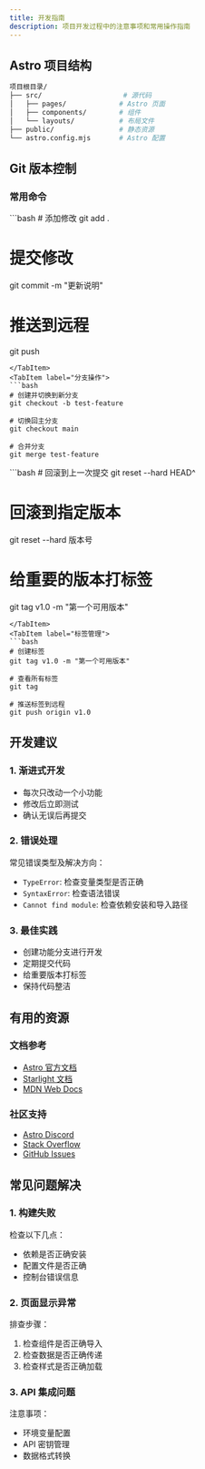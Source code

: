 ```yaml
---
title: 开发指南
description: 项目开发过程中的注意事项和常用操作指南
---
```



## Astro 项目结构
```bash
项目根目录/
├── src/                    # 源代码
│   ├── pages/             # Astro 页面
│   ├── components/        # 组件
│   └── layouts/           # 布局文件
├── public/                # 静态资源
└── astro.config.mjs       # Astro 配置
```

## Git 版本控制

### 常用命令
<Tabs>
  <TabItem label="基础操作">
  ```bash
  # 添加修改
  git add .
  
  # 提交修改
  git commit -m "更新说明"
  
  # 推送到远程
  git push
  ```
  </TabItem>
  <TabItem label="分支操作">
  ```bash
  # 创建并切换到新分支
  git checkout -b test-feature
  
  # 切换回主分支
  git checkout main
  
  # 合并分支
  git merge test-feature
  ```
  </TabItem>
  <TabItem label="版本回滚">
  ```bash
  # 回滚到上一次提交
  git reset --hard HEAD^
  
  # 回滚到指定版本
  git reset --hard 版本号
  
  # 给重要的版本打标签
  git tag v1.0 -m "第一个可用版本"
  ```
  </TabItem>
  <TabItem label="标签管理">
  ```bash
  # 创建标签
  git tag v1.0 -m "第一个可用版本"
  
  # 查看所有标签
  git tag
  
  # 推送标签到远程
  git push origin v1.0
  ```
  </TabItem>
</Tabs>

## 开发建议

### 1. 渐进式开发
- 每次只改动一个小功能
- 修改后立即测试
- 确认无误后再提交

### 2. 错误处理
常见错误类型及解决方向：
- `TypeError`: 检查变量类型是否正确
- `SyntaxError`: 检查语法错误
- `Cannot find module`: 检查依赖安装和导入路径

### 3. 最佳实践
- 创建功能分支进行开发
- 定期提交代码
- 给重要版本打标签
- 保持代码整洁

## 有用的资源

### 文档参考
- [Astro 官方文档](https://docs.astro.build)
- [Starlight 文档](https://starlight.astro.build)
- [MDN Web Docs](https://developer.mozilla.org)

### 社区支持
- [Astro Discord](https://astro.build/chat)
- [Stack Overflow](https://stackoverflow.com/questions/tagged/astro)
- [GitHub Issues](https://github.com/withastro/astro/issues)

## 常见问题解决

### 1. 构建失败
检查以下几点：
- 依赖是否正确安装
- 配置文件是否正确
- 控制台错误信息

### 2. 页面显示异常
排查步骤：
1. 检查组件是否正确导入
2. 检查数据是否正确传递
3. 检查样式是否正确加载

### 3. API 集成问题
注意事项：
- 环境变量配置
- API 密钥管理
- 数据格式转换 